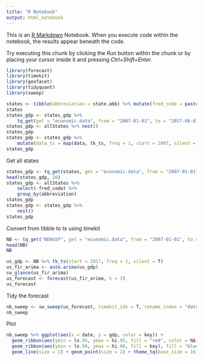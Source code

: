 ```yaml
---
title: "R Notebook"
output: html_notebook
---
```


This is an [R Markdown](http://rmarkdown.rstudio.com) Notebook. When you execute code within the notebook, the results appear beneath the code. 

Try executing this chunk by clicking the *Run* button within the chunk or by placing your cursor inside it and pressing *Ctrl+Shift+Enter*. 

```r
library(forecast)
library(timekit)
library(geofacet)
library(tidyquant)
library(sweep)
```



```r
states <- tibble(abbreviation = state.abb) %>% mutate(fred_code = paste0(abbreviation, "NGSP")) %>% select(2:1)
states
states_gdp <- states_gdp %>%
    tq_get(get = "economic.data", from = "2007-01-01", to = "2017-06-01") 
states_gdp <- allStates %>% nest()
states_gdp
states_gdp <- states_gdp %>%
    mutate(data_ts = map(data, tk_ts, freq = 1, start = 2007, silent = TRUE))
states_gdp
```


Get all states

```r
states_gdp <- tq_get(states, get = "economic.data", from = "2007-01-01", to = "2017-06-01") %>% rename(gdp = price)
head(states_gdp, 20)
states_gdp <- allStates %>%
    select(-fred_code) %>%
    group_by(abbreviation)
states_gdp
states_gdp <- states_gdp %>%
    nest()
states_gdp

```





Convert from tibble to ts using timekit



```r
NB <- tq_get("NENGSP", get = "economic.data", from = "2007-01-01", to = "2017-06-01") %>% rename(gdp = price)
head(NB)
NB

us_gdp <- NB %>% tk_ts(start = 2017, freq = 1, silent = T)
us_fir_arima <- auto.arima(us_gdp)
sw_glance(us_fir_arima)
us_forecast <- forecast(us_fir_arima, h = 3)
us_forecast
```

Tidy the forecast

```r
nb_sweep <- sw_sweep(us_forecast, timekit_idx = T, rename_index = "date")
nb_sweep
```


Plot

```r
nb_sweep %>% ggplot(aes(x = date, y = gdp, color = key)) + 
  geom_ribbon(aes(ymin = lo.95, ymax = hi.95, fill = "red", color = NA, size = 0)) +
  geom_ribbon(aes(ymin = lo.80, ymax = hi.80, fill = key), fill = "blue3", size = 0, alpha = 0.8) +
  geom_line(size = 1) + geom_point(size = 2) + theme_tq(base_size = 16) + scale_color_tq() + labs(title = "NE GDP, 3 Yr Forecast", x = "", y = "GDP, US $ Millions")
  
```


